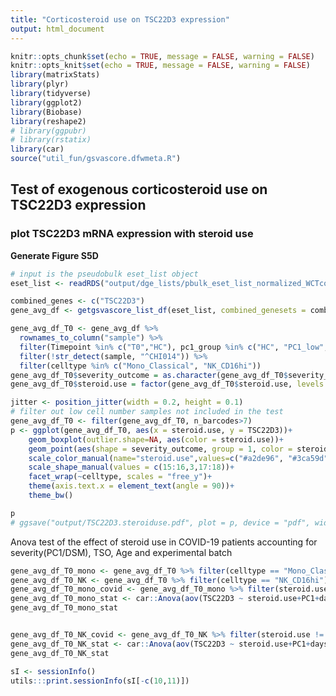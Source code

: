 ```yaml
---
title: "Corticosteroid use on TSC22D3 expression"
output: html_document
---
```


```r
knitr::opts_chunk$set(echo = TRUE, message = FALSE, warning = FALSE)
knitr::opts_knit$set(echo = TRUE, message = FALSE, warning = FALSE)
library(matrixStats)
library(plyr)
library(tidyverse)
library(ggplot2)
library(Biobase)
library(reshape2)
# library(ggpubr)
# library(rstatix)
library(car)
source("util_fun/gsvascore.dfwmeta.R")
```

## Test of exogenous corticosteroid use on TSC22D3 expression
### plot TSC22D3 mRNA expression with steroid use
**Generate Figure S5D**  

```r
# input is the pseudobulk eset_list object
eset_list <- readRDS("output/dge_lists/pbulk_eset_list_normalized_WCTcourse_metafiltered.rds")

combined_genes <- c("TSC22D3")
gene_avg_df <- getgsvascore_list_df(eset_list, combined_genesets = combined_genes)

gene_avg_df_T0 <- gene_avg_df %>% 
  rownames_to_column("sample") %>% 
  filter(Timepoint %in% c("T0","HC"), pc1_group %in% c("HC", "PC1_low", "PC1_high")) %>%
  filter(!str_detect(sample, "^CHI014")) %>%
  filter(celltype %in% c("Mono_Classical", "NK_CD16hi"))
gene_avg_df_T0$severity_outcome = as.character(gene_avg_df_T0$severity_outcome)
gene_avg_df_T0$steroid.use = factor(gene_avg_df_T0$steroid.use, levels = c("HC", "FALSE", "TRUE"))
```
  
  
```r
jitter <- position_jitter(width = 0.2, height = 0.1)
# filter out low cell number samples not included in the test
gene_avg_df_T0 <- filter(gene_avg_df_T0, n_barcodes>7)
p <- ggplot(gene_avg_df_T0, aes(x = steroid.use, y = TSC22D3))+
    geom_boxplot(outlier.shape=NA, aes(color = steroid.use))+
    geom_point(aes(shape = severity_outcome, group = 1, color = steroid.use), position = jitter)+
    scale_color_manual(name="steroid.use",values=c("#a2de96", "#3ca59d", "#e79c2a"))+
    scale_shape_manual(values = c(15:16,3,17:18))+
    facet_wrap(~celltype, scales = "free_y")+
    theme(axis.text.x = element_text(angle = 90))+
    theme_bw() 

p
# ggsave("output/TSC22D3.steroiduse.pdf", plot = p, device = "pdf", width = 7, height = 2.5)
```
  
  
Anova test of the effect of steroid use in COVID-19 patients accounting for severity(PC1/DSM), TSO, Age and experimental batch  

```r
gene_avg_df_T0_mono <- gene_avg_df_T0 %>% filter(celltype == "Mono_Classical") 
gene_avg_df_T0_NK <- gene_avg_df_T0 %>% filter(celltype == "NK_CD16hi") 
gene_avg_df_T0_mono_covid <- gene_avg_df_T0_mono %>% filter(steroid.use != "HC")
gene_avg_df_T0_mono_stat <- car::Anova(aov(TSC22D3 ~ steroid.use+PC1+days_since_onset+Age+Batch, gene_avg_df_T0_mono_covid))
gene_avg_df_T0_mono_stat


gene_avg_df_T0_NK_covid <- gene_avg_df_T0_NK %>% filter(steroid.use != "HC")
gene_avg_df_T0_NK_stat <- car::Anova(aov(TSC22D3 ~ steroid.use+PC1+days_since_onset+Age+Batch, gene_avg_df_T0_NK_covid))
gene_avg_df_T0_NK_stat
```


```r
sI <- sessionInfo()
utils:::print.sessionInfo(sI[-c(10,11)])
```

